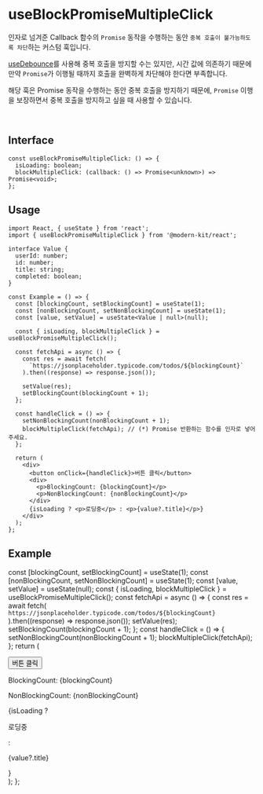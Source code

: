 
# useBlockPromiseMultipleClick

인자로 넘겨준 Callback 함수의 `Promise` 동작을 수행하는 동안 `중복 호출이 불가능하도록 차단`하는 커스텀 훅입니다.

[useDebounce](https://modern-agile-team.github.io/modern-kit/docs/react/hooks/useDebounce)를 사용해 중복 호출을 방지할 수는 있지만, 시간 값에 의존하기 때문에 만약 `Promise`가 이행될 때까지 호출을 완벽하게 차단해야 한다면 부족합니다.

해당 훅은 Promise 동작을 수행하는 동안 중복 호출을 방지하기 때문에, `Promise` 이행을 보장하면서 중복 호출을 방지하고 싶을 때 사용할 수 있습니다.

<br />

## Interface
```tsx
const useBlockPromiseMultipleClick: () => {
  isLoading: boolean;
  blockMultipleClick: (callback: () => Promise<unknown>) => Promise<void>;
};
```

## Usage

```tsx
import React, { useState } from 'react';
import { useBlockPromiseMultipleClick } from '@modern-kit/react';

interface Value {
  userId: number;
  id: number;
  title: string;
  completed: boolean;
}

const Example = () => {
  const [blockingCount, setBlockingCount] = useState(1);
  const [nonBlockingCount, setNonBlockingCount] = useState(1);
  const [value, setValue] = useState<Value | null>(null);

  const { isLoading, blockMultipleClick } = useBlockPromiseMultipleClick();

  const fetchApi = async () => {
    const res = await fetch(
      `https://jsonplaceholder.typicode.com/todos/${blockingCount}`
    ).then((response) => response.json());

    setValue(res);
    setBlockingCount(blockingCount + 1);
  };

  const handleClick = () => {
    setNonBlockingCount(nonBlockingCount + 1);
    blockMultipleClick(fetchApi); // (*) Promise 반환하는 함수를 인자로 넣어주세요.
  };

  return (
    <div>
      <button onClick={handleClick}>버튼 클릭</button>
      <div>
        <p>BlockingCount: {blockingCount}</p>
        <p>NonBlockingCount: {nonBlockingCount}</p>
      </div>
      {isLoading ? <p>로딩중</p> : <p>{value?.title}</p>}
    </div>
  );
};
```

## Example

  const [blockingCount, setBlockingCount] = useState(1);
  const [nonBlockingCount, setNonBlockingCount] = useState(1);
  const [value, setValue] = useState(null);
  const { isLoading, blockMultipleClick } = useBlockPromiseMultipleClick();
  const fetchApi = async () => {
    const res = await fetch(
      `https://jsonplaceholder.typicode.com/todos/${blockingCount}`
    ).then((response) => response.json());
    setValue(res);
    setBlockingCount(blockingCount + 1);
  };
  const handleClick = () => {
    setNonBlockingCount(nonBlockingCount + 1);
    blockMultipleClick(fetchApi);
  };
  return (
    <div>
      <button onClick={handleClick}>버튼 클릭</button>
      <div>
        <p>BlockingCount: {blockingCount}</p>
        <p>NonBlockingCount: {nonBlockingCount}</p>
      </div>
      {isLoading ? <p>로딩중</p> : <p>{value?.title}</p>}
    </div>
  );
};

<Example />